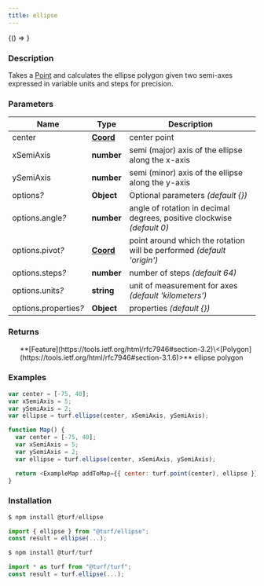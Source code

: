 ```yaml
---
title: ellipse
---
```



<!-- Expose turf as global var for experimenting in the browser console -->

<BrowserOnly>{() => <WindowTurfGlobal turf={turf} />}</BrowserOnly>

### Description

Takes a [Point](https://tools.ietf.org/html/rfc7946#section-3.1.2) and calculates the ellipse polygon given two semi-axes expressed in variable units and steps for precision.

### Parameters

| Name                       | Type                                                           | Description                                                            |
| -------------------------- | -------------------------------------------------------------- | ---------------------------------------------------------------------- |
| center                     | **[Coord](https://tools.ietf.org/html/rfc7946#section-3.1.1)** | center point                                                           |
| xSemiAxis                  | **number**                                                     | semi (major) axis of the ellipse along the x-axis                      |
| ySemiAxis                  | **number**                                                     | semi (minor) axis of the ellipse along the y-axis                      |
| options<i>?</i>            | **Object**                                                     | Optional parameters _(default \{})_                                    |
| options.angle<i>?</i>      | **number**                                                     | angle of rotation in decimal degrees, positive clockwise _(default 0)_ |
| options.pivot<i>?</i>      | **[Coord](https://tools.ietf.org/html/rfc7946#section-3.1.1)** | point around which the rotation will be performed _(default 'origin')_ |
| options.steps<i>?</i>      | **number**                                                     | number of steps _(default 64)_                                         |
| options.units<i>?</i>      | **string**                                                     | unit of measurement for axes _(default 'kilometers')_                  |
| options.properties<i>?</i> | **Object**                                                     | properties _(default \{})_                                             |

### Returns

<ul>
  **[Feature](https://tools.ietf.org/html/rfc7946#section-3.2)\<[Polygon](https://tools.ietf.org/html/rfc7946#section-3.1.6)>** ellipse polygon

</ul>

### Examples

```javascript
var center = [-75, 40];
var xSemiAxis = 5;
var ySemiAxis = 2;
var ellipse = turf.ellipse(center, xSemiAxis, ySemiAxis);
```

```javascript live
function Map() {
  var center = [-75, 40];
  var xSemiAxis = 5;
  var ySemiAxis = 2;
  var ellipse = turf.ellipse(center, xSemiAxis, ySemiAxis);

  return <ExampleMap addToMap={{ center: turf.point(center), ellipse }} />;
}
```

### Installation

```javascript
$ npm install @turf/ellipse

import { ellipse } from "@turf/ellipse";
const result = ellipse(...);
```

```javascript
$ npm install @turf/turf

import * as turf from "@turf/turf";
const result = turf.ellipse(...);
```
